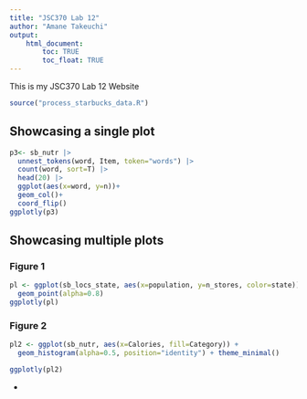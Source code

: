 ```yaml
---
title: "JSC370 Lab 12"
author: "Amane Takeuchi"
output: 
    html_document:
        toc: TRUE
        toc_float: TRUE
---
```


This is my JSC370 Lab 12 Website

```r
source("process_starbucks_data.R")
```

## Showcasing a single plot

```r
p3<- sb_nutr |>
  unnest_tokens(word, Item, token="words") |>
  count(word, sort=T) |>
  head(20) |>
  ggplot(aes(x=word, y=n))+
  geom_col()+
  coord_flip()
ggplotly(p3)
```


## Showcasing multiple plots {.tabset}

### Figure 1

```r
pl <- ggplot(sb_locs_state, aes(x=population, y=n_stores, color=state)) + 
  geom_point(alpha=0.8)
ggplotly(pl)
```

### Figure 2

```r
pl2 <- ggplot(sb_nutr, aes(x=Calories, fill=Category)) + 
  geom_histogram(alpha=0.5, position="identity") + theme_minimal()

ggplotly(pl2)
```

{-}

